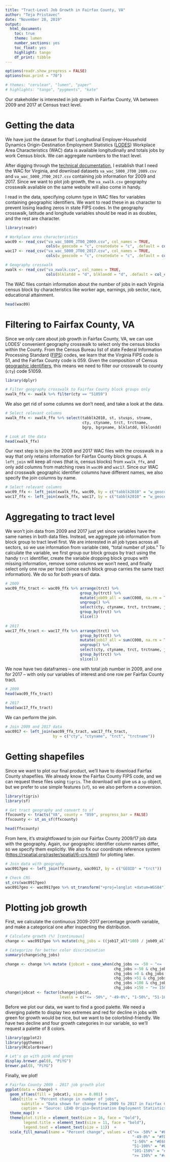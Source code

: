 ```yaml
---
title: "Tract-Level Job Growth in Fairfax County, VA"
author: "Teja Pristavec"
date: "November 28, 2019"
output:
  html_document:
    toc: true
    theme: lumen
    number_sections: yes
    toc_float: yes
    highlight: tango
    df_print: tibble
---
```


```r
options(readr.show_progress = FALSE)
options(max.print = "70")

# themes: "cerulean", "lumen", "paper"
# highlights: "tango", "pygments", "kate"
```

Our stakeholder is interested in job growth in Fairfax County, VA between 2009 and 2017 at Census tract level. 
   
# Getting the data
We have just the dataset for that! Longitudinal Employer-Household Dynamics Origin-Destination Employment Statistics (<a href = "https://lehd.ces.census.gov/data/#lodes" target = "_blank">LODES</a>) Workplace Area Characteristics (WAC) data is available longitudinally and totals jobs by work Census block. We can aggregate numbers to the tract level. 

After digging through the <a href = "https://lehd.ces.census.gov/data/lodes/LODES7/LODESTechDoc7.4.pdf" target = "_blank">technical documentation</a>, I establish that I need the WAC for Virginia, and download datasets `va_wac_S000_JT00_2009.csv` and `va_wac_S000_JT00_2017.csv` containing job information for 2009 and 2017. Since we want to plot job growth, the `va_xwalk.csv` geography crosswalk available on the same website will also come in handy.

I read in the data, specifying column type in WAC files for variables containing geographic identifiers. We want to read these in as character to prevent losing leading zeros in state FIPS codes. In the geography crosswalk, latitude and longitude variables should be read in as doubles, and the rest are character.

```r
library(readr)

# Workplace area characteristics
wac09 <- read_csv("va_wac_S000_JT00_2009.csv", col_names = TRUE, 
                  cols(w_geocode = "c", createdate = "c", .default = col_double()))
wac17 <- read_csv("va_wac_S000_JT00_2017.csv", col_names = TRUE, 
                  cols(w_geocode = "c", createdate = "c", .default = col_double()))

# Geography crosswalk
xwalk <- read_csv("va_xwalk.csv", col_names = TRUE, 
                  cols(blklatdd = "d", blklondd = "d", .default = col_character()))
```

The WAC files contain information about the number of jobs in each Virginia census block by characteristics like worker age, earnings, job sector, race, educational attainment.

```r
head(wac09)
```


# Filtering to Fairfax County, VA

Since we only care about job growth in Fairfax County, VA, we can use LODES' convenient geography crosswalk to select only the census blocks within the County. From the Census Bureau list of state Federal Information Processing Standard (<a href = "https://www.census.gov/geographies/reference-files/2017/demo/popest/2017-fips.html" target = "_blank">FIPS</a>) codes, we learn that the Virginia FIPS code is 51, and the Fairfax County code is 059. Given the composition of Census <a href = "https://www.census.gov/programs-surveys/geography/guidance/geo-identifiers.html" target = "_blank">geographic identifiers</a>, this means we need to filter our crosswalk to county (`cty`) code 51059.

```r
library(dplyr)

# Filter geography crosswalk to Fairfax County block groups only
xwalk_ffx <- xwalk %>% filter(cty == "51059")
```

We also get rid of some columns we don't need, and take a look at the data.

```r
# Select relevant columns
xwalk_ffx <- xwalk_ffx %>% select(tabblk2010, st, stusps, stname, 
                                  cty, ctyname, trct, trctname, 
                                  bgrp, bgrpname, blklatdd, blklondd)

# Look at the data
head(xwalk_ffx)
```

Our next step is to join the 2009 and 2017 WAC files with the crosswalk in a way that only retains information for Fairfax County block groups. A `left_join` will keep all rows (that is, census blocks) from `xwalk_ffx`, and only add columns from matching rows in `wac09` and `wac17`. Since our WAC and crosswalk geographic identifier columns have different names, we also specify the join columns by name.

```r
# Select relevant columns
wac09_ffx <- left_join(xwalk_ffx, wac09, by = c("tabblk2010" = "w_geocode"))
wac17_ffx <- left_join(xwalk_ffx, wac17, by = c("tabblk2010" = "w_geocode"))
```


# Aggregating to tract level

We won't join data from 2009 and 2017 just yet since variables have the same names in both data files. Instead, we aggregate job information from block group to tract level first. We are interested in all job types across all sectors, so we use information from variable `C000`, "total number of jobs." To calculate the variable, we first group our block groups by tract using the handy `trct` identifier, create the variable dropping block groups with missing information, remove some columns we won't need, and finally select only one row per tract (since each block group carries the same tract information). We do so for both years of data. 

```r
# 2009
wac09_ffx_tract <- wac09_ffx %>% arrange(trct) %>%
                                 group_by(trct) %>% 
                                 mutate(job09_all = sum(C000, na.rm = TRUE)) %>%
                                 ungroup() %>%
                                 select(cty, ctyname, trct, trctname, job09_all) %>% 
                                 group_by(trct) %>% 
                                 slice(1)
                                 
# 2017
wac17_ffx_tract <- wac17_ffx %>% arrange(trct) %>%
                                 group_by(trct) %>% 
                                 mutate(job17_all = sum(C000, na.rm = TRUE)) %>%
                                 ungroup() %>%
                                 select(cty, ctyname, trct, trctname, job17_all) %>% 
                                 group_by(trct) %>% 
                                 slice(1)
```

We now have two dataframes -- one with total job number in 2009, and one for 2017 -- with only our variables of interest and one row per Fairfax County tract. 

```r
# 2009
head(wac09_ffx_tract)
                                 
# 2017
head(wac17_ffx_tract)
```

We can perform the join.

```r
# Join 2009 and 2017 data
wac0917 <- left_join(wac09_ffx_tract, wac17_ffx_tract, 
                     by = c("cty", "ctyname", "trct", "trctname"))
```


# Getting shapefiles

Since we want to plot our final product, we'll have to download Fairfax County shapefiles. We already know the Fairfax County FIPS code, and we can request these files using `tigris`. The download will give us a `sp` object, but we prefer to use simple features (`sf`), so we also perform a conversion.

```r
library(tigris)
library(sf)

# Get tract geography and convert to sf
ffxcounty <- tracts("VA", county = "059", progress_bar = FALSE)
ffxcounty <- st_as_sf(ffxcounty)

head(ffxcounty)
```

From here, it's straightfoward to join our Fairfax County 2009/17 job data with the geography. Again, our geographic identifier column names differ, so we specify them explicitly. We also fix our coordinate reference system ([https://rspatial.org/raster/spatial/6-crs.html](CRS)) for plotting later.

```r
# Join data with geography
wac0917geo <- left_join(ffxcounty, wac0917, by = c("GEOID" = "trct"))

# Check CRS
st_crs(wac0917geo)
wac0917geo <- wac0917geo %>% st_transform("+proj=longlat +datum=WGS84")
```


# Plotting job growth

First, we calculate the continuous 2009-2017 percentage growth variable, and make a categorical one after inspecting the distribution.

```r
# Calculate growth (%) [continuous]
change <- wac0917geo %>% mutate(chg_jobs = ((job17_all*100) / job09_all) - 100)

# Categorize for better color discrimination
summary(change$chg_jobs)

change <- change %>% mutate (jobcat = case_when(chg_jobs <= -50 ~ "<= -50%",
                                                chg_jobs >-50 & chg_jobs <=0 ~ "-49-0%",
                                                chg_jobs >0 & chg_jobs <=50 ~ "1-50%",
                                                chg_jobs >51 & chg_jobs <=100 ~ "51-100%",
                                                chg_jobs >100 & chg_jobs <=150 ~ "101-150%",
                                                chg_jobs >150 ~ ">= 150%"))
change$jobcat <- factor(change$jobcat, 
                        levels = c("<= -50%", "-49-0%", "1-50%", "51-100%", "101-150%", ">= 150%"))
```    

Before we plot our data, we want to find a good palette. We need a diverging palette to display two extremes and red for decline in jobs with green for growth would be nice, but we want to be colorblind-friendly. We have two decline and four growth categories in our variable, so we'll request a palette of 8 colors.

```r
library(ggplot2)
library(ggthemes)
library(RColorBrewer)

# Let's go with pink and green
display.brewer.pal(8, "PiYG")
brewer.pal(8, "PiYG")
```

Finally, we plot! 

```r
# Fairfax County 2009 - 2017 job growth plot
ggplot(data = change) +
  geom_sf(aes(fill = jobcat), size = 0.001) +
  labs(title = "Percent change in number of jobs", 
       subtitle = "Data shown for change from 2009 to 2017 in Fairfax County by tract.",
       caption = "Source: LEHD Origin-Destination Employment Statistics (LODES) data.") +
  theme_map() +
  theme(plot.title = element_text(size = 16, face = "bold"),
        legend.title = element_text(size = 11, face = "bold"),
        legend.text = element_text(size = 11))  +
  scale_fill_manual(name = "Percent change", values = c("<= -50%" = "#F1B6DA",
                                                        "-49-0%" = "#FDE0EF",
                                                        "1-50%" = "#E6F5D0",
                                                        "51-100%" = "#B8E186",
                                                        "101-150%" = "#7FBC41",
                                                        ">= 150%" = "#4D9221"))
```
